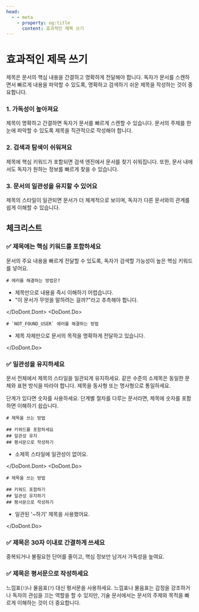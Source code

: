 ```yaml
---
head:
  - - meta
    - property: og:title
      content: 효과적인 제목 쓰기
---
```



# 효과적인 제목 쓰기

제목은 문서의 핵심 내용을 간결하고 명확하게 전달해야 합니다. 독자가 문서를 스캔하면서 빠르게 내용을 파악할 수 있도록, 명확하고 검색하기 쉬운 제목을 작성하는 것이 중요합니다.

### 1. 가독성이 높아져요

제목이 명확하고 간결하면 독자가 문서를 빠르게 스캔할 수 있습니다. 문서의 주제를 한눈에 파악할 수 있도록 제목을 직관적으로 작성해야 합니다.

### 2. 검색과 탐색이 쉬워져요

제목에 핵심 키워드가 포함되면 검색 엔진에서 문서를 찾기 쉬워집니다. 또한, 문서 내에서도 독자가 원하는 정보를 빠르게 찾을 수 있습니다.

### 3. 문서의 일관성을 유지할 수 있어요

제목의 스타일이 일관되면 문서가 더 체계적으로 보이며, 독자가 다른 문서와의 관계를 쉽게 이해할 수 있습니다.

## 체크리스트

### ✅ 제목에는 핵심 키워드를 포함하세요

문서의 주요 내용을 빠르게 전달할 수 있도록, 독자가 검색할 가능성이 높은 핵심 키워드를 넣어요.

<DoDont>
  <DoDont.Dont>

  ```
  # 에러를 해결하는 방법은?
  ```

  - 제목만으로 내용을 즉시 이해하기 어렵습니다.
  - "이 문서가 무엇을 말하려는 걸까?"라고 추측해야 합니다.

  </DoDont.Dont>
  <DoDont.Do>

  ```
  # `NOT_FOUND_USER` 에러를 해결하는 방법
  ```

  - 제목 자체만으로 문서의 목적을 명확하게 전달하고 있습니다.

  </DoDont.Do>
</DoDont>

### ✅ 일관성을 유지하세요

문서 전체에서 제목의 스타일을 일관되게 유지하세요. 같은 수준의 소제목은 동일한 문체와 표현 방식을 따라야 합니다. 제목을 동사형 또는 명사형으로 통일하세요.

단계가 있다면 숫자를 사용하세요. 단계별 절차를 다루는 문서라면, 제목에 숫자를 포함하면 이해하기 쉽습니다.

<DoDont>
<DoDont.Dont>

```
# 제목을 쓰는 방법

## 키워드를 포함하세요
## 일관성 유지
## 평서문으로 작성하기
```

- 소제목 스타일에 일관성이 없어요.

</DoDont.Dont>
<DoDont.Do>

```
# 제목을 쓰는 방법

## 키워드 포함하기
## 일관성 유지하기
## 평서문으로 작성하기
```

- 일관된 '~하기' 제목을 사용했어요.

</DoDont.Do>
</DoDont>

### ✅ 제목은 30자 이내로 간결하게 쓰세요

중복되거나 불필요한 단어를 줄이고, 핵심 정보만 남겨서 가독성을 높여요.

### ✅ 제목은 평서문으로 작성하세요

느낌표(`!`)나 물음표(`?`) 대신 평서문을 사용하세요. 느낌표나 물음표는 감정을 강조하거나 독자의 관심을 끄는 역할을 할 수 있지만, 기술 문서에서는 문서의 주제와 목적을 빠르게 이해하는 것이 더 중요합니다.

